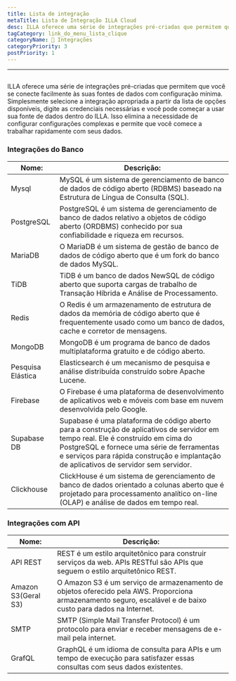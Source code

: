 ```yaml
---
title: Lista de integração
metaTitle: Lista de Integração ILLA Cloud
desc: ILLA oferece uma série de integrações pré-criadas que permitem que você conecte-se facilmente às suas fontes de dados com configuração mínima
tagCategory: link_do_menu_lista_clique
categoryName: 🔨 Integrações
categoryPriority: 3
postPriority: 1
---
```


* * *

## <Heading hidden>Lista de integração</Heading>

ILLA oferece uma série de integrações pré-criadas que permitem que você se conecte facilmente às suas fontes de dados com configuração mínima. Simplesmente selecione a integração apropriada a partir da lista de opções disponíveis, digite as credenciais necessárias e você pode começar a usar sua fonte de dados dentro do ILLA. Isso elimina a necessidade de configurar configurações complexas e permite que você comece a trabalhar rapidamente com seus dados.

### Integrações do Banco

| Nome:             | Descrição:                                                                                                                                                                                                                                                                |
| ----------------- | ------------------------------------------------------------------------------------------------------------------------------------------------------------------------------------------------------------------------------------------------------------------------- |
| Mysql             | MySQL é um sistema de gerenciamento de banco de dados de código aberto (RDBMS) baseado na Estrutura de Língua de Consulta (SQL).                                                                                                                                          |
| PostgreSQL        | PostgreSQL é um sistema de gerenciamento de banco de dados relativo a objetos de código aberto (ORDBMS) conhecido por sua confiabilidade e riqueza em recursos.                                                                                                           |
| MariaDB           | O MariaDB é um sistema de gestão de banco de dados de código aberto que é um fork do banco de dados MySQL.                                                                                                                                                                |
| TiDB              | TiDB é um banco de dados NewSQL de código aberto que suporta cargas de trabalho de Transação Híbrida e Análise de Processamento.                                                                                                                                          |
| Redis             | O Redis é um armazenamento de estrutura de dados da memória de código aberto que é frequentemente usado como um banco de dados, cache e corretor de mensagens.                                                                                                            |
| MongoDB           | MongoDB é um programa de banco de dados multiplataforma gratuito e de código aberto.                                                                                                                                                                                      |
| Pesquisa Elástica | Elasticsearch é um mecanismo de pesquisa e análise distribuída construído sobre Apache Lucene.                                                                                                                                                                            |
| Firebase          | O Firebase é uma plataforma de desenvolvimento de aplicativos web e móveis com base em nuvem desenvolvida pelo Google.                                                                                                                                                    |
| Supabase DB       | Supabase é uma plataforma de código aberto para a construção de aplicativos de servidor em tempo real. Ele é construído em cima do PostgreSQL e fornece uma série de ferramentas e serviços para rápida construção e implantação de aplicativos de servidor sem servidor. |
| Clickhouse        | ClickHouse é um sistema de gerenciamento de banco de dados orientado a colunas aberto que é projetado para processamento analítico on-line (OLAP) e análise de dados em tempo real.                                                                                       |

### Integrações com API

| Nome:               | Descrição:                                                                                                                                                    |
| ------------------- | ------------------------------------------------------------------------------------------------------------------------------------------------------------- |
| API REST            | REST é um estilo arquitetônico para construir serviços da web. APIs RESTful são APIs que seguem o estilo arquitetônico REST.                                  |
| Amazon S3(Geral S3) | O Amazon S3 é um serviço de armazenamento de objetos oferecido pela AWS. Proporciona armazenamento seguro, escalável e de baixo custo para dados na Internet. |
| SMTP                | SMTP (Simple Mail Transfer Protocol) é um protocolo para enviar e receber mensagens de e-mail pela internet.                                                  |
| GrafQL              | GraphQL é um idioma de consulta para APIs e um tempo de execução para satisfazer essas consultas com seus dados existentes.                                   |
